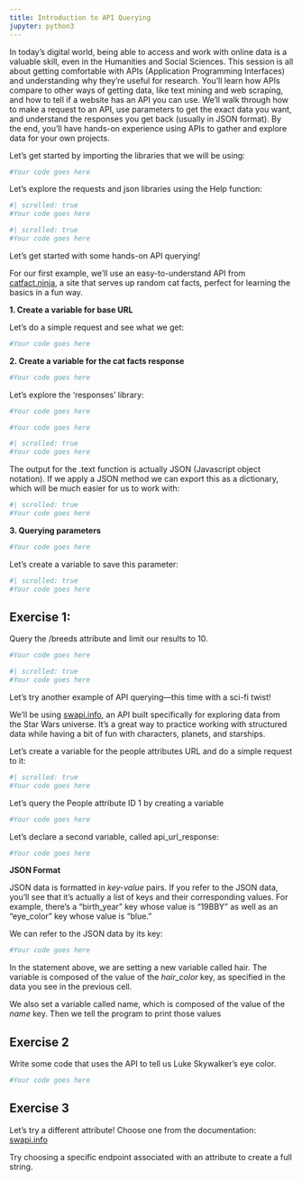 ```yaml
---
title: Introduction to API Querying
jupyter: python3
---
```



In today’s digital world, being able to access and work with online data is a valuable skill, even in the Humanities and Social Sciences. This session is all about getting comfortable with APIs (Application Programming Interfaces) and understanding why they’re useful for research. You’ll learn how APIs compare to other ways of getting data, like text mining and web scraping, and how to tell if a website has an API you can use. We’ll walk through how to make a request to an API, use parameters to get the exact data you want, and understand the responses you get back (usually in JSON format). By the end, you’ll have hands-on experience using APIs to gather and explore data for your own projects.


Let's get started by importing the libraries that we will be using:

```python
#Your code goes here
```

Let’s explore the requests and json libraries using the Help function:

```python
#| scrolled: true
#Your code goes here
```

```python
#| scrolled: true
#Your code goes here
```

Let’s get started with some hands-on API querying!

For our first example, we’ll use an easy-to-understand API from [catfact.ninja](https://catfact.ninja), a site that serves up random cat facts, perfect for learning the basics in a fun way.

**1. Create a variable for base URL**

Let's do a simple request and see what we get:

```python
#Your code goes here
```

**2. Create a variable for the cat facts response**

```python
#Your code goes here
```

Let's explore the ‘responses’ library:

```python
#Your code goes here
```

```python
#Your code goes here
```

```python
#| scrolled: true
#Your code goes here
```

The output for the .text function is actually JSON (Javascript object notation). If we apply a JSON method we can export this as a dictionary, which will be much easier for us to work with:

```python
#| scrolled: true
#Your code goes here
```

**3. Querying parameters**

```python
#Your code goes here
```

Let's create a variable to save this parameter: 

```python
#| scrolled: true
#Your code goes here
```

## Exercise 1:

Query the /breeds attribute and limit our results to 10.

```python
#Your code goes here
```

```python
#| scrolled: true
#Your code goes here
```

Let’s try another example of API querying—this time with a sci-fi twist!

We’ll be using [swapi.info](https://swapi.info/), an API built specifically for exploring data from the Star Wars universe. It’s a great way to practice working with structured data while having a bit of fun with characters, planets, and starships.

Let’s create a variable for the people attributes URL and do a simple request to it:

```python
#| scrolled: true
#Your code goes here
```

Let’s query the People attribute ID 1 by creating a variable

```python
#Your code goes here
```

Let's declare a second variable, called api_url_response:

```python
#Your code goes here
```

**JSON Format**

JSON data is formatted in *key-value* pairs. If you refer to the JSON data, you'll see that it's actually a list of keys and their corresponding values. For example, there's a "birth_year" key whose value is "19BBY" as well as an "eye_color" key whose value is "blue."


We can refer to the JSON data by its key:

```python
#Your code goes here
```

In the statement above, we are setting a new variable called hair. The variable is composed of the value of the *hair_color* key, as specified in the data you see in the previous cell.


We also set a variable called name, which is composed of the value of the *name* key. Then we tell the program to print those values

## Exercise 2
Write some code that uses the API to tell us Luke Skywalker's eye color.

```python
#Your code goes here
```

## Exercise 3

Let’s try a different attribute! Choose one from the documentation: [swapi.info](https://swapi.info/)

Try choosing a specific endpoint associated with an attribute to create a full string.

